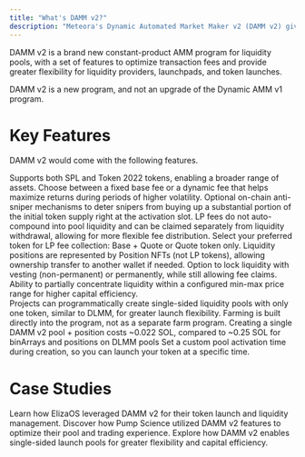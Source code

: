 ```yaml
---
title: "What's DAMM v2?"
description: "Meteora's Dynamic Automated Market Maker v2 (DAMM v2) gives liquidity providers access to a constant-product AMM pool with precise liquidity concentration all in real time."
---
```


DAMM v2 is a brand new constant-product AMM program for liquidity pools, with a set of features to optimize transaction fees and provide greater flexibility for liquidity providers, launchpads, and token launches.

<Note>DAMM v2 is a new program, and not an upgrade of the Dynamic AMM v1 program.</Note>

# Key Features

DAMM v2 would come with the following features.


<CardGroup>
  <Card title="SPL and Token 2022 Support" icon="coin" iconType="solid">
    Supports both SPL and Token 2022 tokens, enabling a broader range of assets.
  </Card>
  <Card title="Dynamic Fee" icon="chart-line" iconType="solid">
    Choose between a fixed base fee or a dynamic fee that helps maximize returns during periods of higher volatility.
  </Card>
  <Card title="Anti-Sniper Suite" icon="shield" iconType="solid">
    Optional on-chain anti-sniper mechanisms to deter snipers from buying up a substantial portion of the initial token supply right at the activation slot.
  </Card>
  <Card title="Versatile LP Fee Claiming" icon="coins" iconType="solid">
    LP fees do not auto-compound into pool liquidity and can be claimed separately from liquidity withdrawal, allowing for more flexible fee distribution.
  </Card>
  <Card title="LP Fee Collection Mode" icon="wallet" iconType="solid">
    Select your preferred token for LP fee collection: Base + Quote or Quote token only.
  </Card>
  <Card title="Transferrable Position NFT" icon="gift" iconType="solid">
    Liquidity positions are represented by Position NFTs (not LP tokens), allowing ownership transfer to another wallet if needed.
  </Card>
  <Card title="Lock Liquidity Options" icon="lock" iconType="solid">
    Option to lock liquidity with vesting (non-permanent) or permanently, while still allowing fee claims.
  </Card>
  <Card title="Concentrated Liquidity" icon="filter" iconType="solid">
    Ability to partially concentrate liquidity within a configured min-max price range for higher capital efficiency.<br/>
  </Card>
  <Card title="Single-Sided Liquidity Launch" icon="chart-scatter" iconType="solid">
    Projects can programmatically create single-sided liquidity pools with only one token, similar to DLMM, for greater launch flexibility.
  </Card>
  <Card title="Built-in Farming Mechanism" icon="leaf" iconType="solid">
    Farming is built directly into the program, not as a separate farm program.
  </Card>
  <Card title="Greater Cost Efficiency" icon="dollar-sign" iconType="solid">
    Creating a single DAMM v2 pool + position costs ~0.022 SOL, compared to ~0.25 SOL for binArrays and positions on DLMM pools
  </Card>
  <Card title="Custom Start Time" icon="clock" iconType="solid">
    Set a custom pool activation time during creation, so you can launch your token at a specific time.
  </Card>
</CardGroup>

# Case Studies

<CardGroup>
  <Card
    title="ElizaOS"
    icon="book-open"
    iconType="solid"
    href="https://meteoraag.medium.com/damm-v2-case-study-elizaos-e5a30f19b9bf"
  >
    Learn how ElizaOS leveraged DAMM v2 for their token launch and liquidity management.
  </Card>
  <Card
    title="Pump Science"
    icon="flask"
    iconType="solid"
    href="https://meteoraag.medium.com/damm-v2-case-study-pump-science-d18501c5ef4b"
  >
    Discover how Pump Science utilized DAMM v2 features to optimize their pool and trading experience.
  </Card>
  <Card
    title="Single-Sided Launch Pools"
    icon="arrow-up-right"
    iconType="solid"
    href="https://meteoraag.medium.com/damm-v2-single-sided-launch-pools-80dba79ac934"
  >
    Explore how DAMM v2 enables single-sided launch pools for greater flexibility and capital efficiency.
  </Card>
</CardGroup>